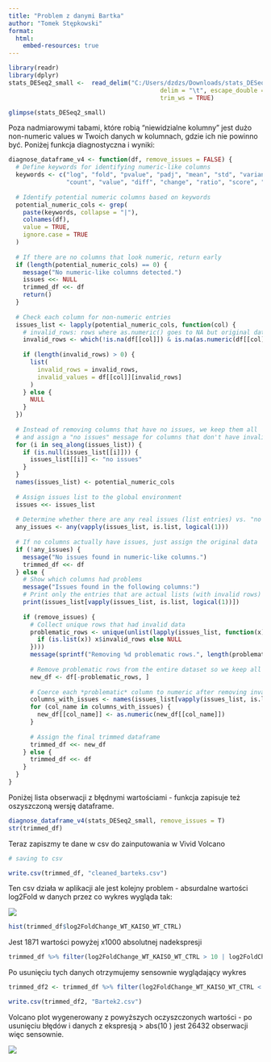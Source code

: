 ```yaml
---
title: "Problem z danymi Bartka"
author: "Tomek Stępkowski"
format:
  html:
    embed-resources: true
---
```


```r
library(readr)
library(dplyr)
stats_DESeq2_small <-  read_delim("C:/Users/dzdzs/Downloads/stats_DESeq2_small.csv", 
                                          delim = "\t", escape_double = FALSE, 
                                          trim_ws = TRUE)

glimpse(stats_DESeq2_small)

```

Poza nadmiarowymi tabami, które robią "niewidzialne kolumny" jest dużo non-numeric values w Twoich danych w kolumnach, gdzie ich nie powinno być. Poniżej funkcja diagnostyczna i wyniki:

```r
diagnose_dataframe_v4 <- function(df, remove_issues = FALSE) {
  # Define keywords for identifying numeric-like columns
  keywords <- c("log", "fold", "pvalue", "padj", "mean", "std", "variance", 
                "count", "value", "diff", "change", "ratio", "score", "rank")
  
  # Identify potential numeric columns based on keywords
  potential_numeric_cols <- grep(
    paste(keywords, collapse = "|"), 
    colnames(df), 
    value = TRUE, 
    ignore.case = TRUE
  )
  
  # If there are no columns that look numeric, return early
  if (length(potential_numeric_cols) == 0) {
    message("No numeric-like columns detected.")
    issues <<- NULL
    trimmed_df <<- df
    return()
  }
  
  # Check each column for non-numeric entries
  issues_list <- lapply(potential_numeric_cols, function(col) {
    # invalid_rows: rows where as.numeric() goes to NA but original data was not NA
    invalid_rows <- which(!is.na(df[[col]]) & is.na(as.numeric(df[[col]])))
    
    if (length(invalid_rows) > 0) {
      list(
        invalid_rows = invalid_rows,
        invalid_values = df[[col]][invalid_rows]
      )
    } else {
      NULL
    }
  })
  
  # Instead of removing columns that have no issues, we keep them all
  # and assign a "no issues" message for columns that don't have invalid entries.
  for (i in seq_along(issues_list)) {
    if (is.null(issues_list[[i]])) {
      issues_list[[i]] <- "no issues"
    }
  }
  names(issues_list) <- potential_numeric_cols
  
  # Assign issues list to the global environment
  issues <<- issues_list
  
  # Determine whether there are any real issues (list entries) vs. "no issues"
  any_issues <- any(vapply(issues_list, is.list, logical(1)))
  
  # If no columns actually have issues, just assign the original data
  if (!any_issues) {
    message("No issues found in numeric-like columns.")
    trimmed_df <<- df
  } else {
    # Show which columns had problems
    message("Issues found in the following columns:")
    # Print only the entries that are actual lists (with invalid rows)
    print(issues_list[vapply(issues_list, is.list, logical(1))])
    
    if (remove_issues) {
      # Collect unique rows that had invalid data
      problematic_rows <- unique(unlist(lapply(issues_list, function(x) {
        if (is.list(x)) x$invalid_rows else NULL
      })))
      message(sprintf("Removing %d problematic rows.", length(problematic_rows)))
      
      # Remove problematic rows from the entire dataset so we keep all columns
      new_df <- df[-problematic_rows, ]
      
      # Coerce each *problematic* column to numeric after removing invalid rows
      columns_with_issues <- names(issues_list[vapply(issues_list, is.list, logical(1))])
      for (col_name in columns_with_issues) {
        new_df[[col_name]] <- as.numeric(new_df[[col_name]])
      }
      
      # Assign the final trimmed dataframe
      trimmed_df <<- new_df
    } else {
      trimmed_df <<- df
    }
  }
}

```

Poniżej lista obserwacji z błędnymi wartościami - funkcja zapisuje też oszyszczoną wersję dataframe.

```r

diagnose_dataframe_v4(stats_DESeq2_small, remove_issues = T)
str(trimmed_df)

```

Teraz zapiszmy te dane w csv do zainputowania w Vivid Volcano

```r
# saving to csv

write.csv(trimmed_df, "cleaned_barteks.csv")

```

Ten csv działa w aplikacji ale jest kolejny problem - absurdalne wartości log2Fold w danych przez co wykres wygląda tak:

![](images/clipboard-1118121615.png)

```r
hist(trimmed_df$log2FoldChange_WT_KAISO_WT_CTRL)


```

Jest 1871 wartości powyżej x1000 absolutnej nadekspresji

```r
trimmed_df %>% filter(log2FoldChange_WT_KAISO_WT_CTRL > 10 | log2FoldChange_WT_KAISO_WT_CTRL < -10 )

```

Po usunięciu tych danych otrzymujemy sensownie wyglądający wykres

```r
trimmed_df2 <- trimmed_df %>% filter(log2FoldChange_WT_KAISO_WT_CTRL < 10 & log2FoldChange_WT_KAISO_WT_CTRL >-10)

```

```r
write.csv(trimmed_df2, "Bartek2.csv")

```

Volcano plot wygenerowany z powyższych oczyszczonych wartości - po usunięciu błędów i danych z ekspresją \> abs(10 ) jest 26432 obserwacji więc sensownie.

![](images/clipboard-604128060.png)
